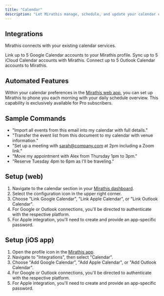 ```yaml
---
title: "Calendar"
description: "Let Mirathis manage, schedule, and update your calendar events"
---
```


## Integrations

Mirathis connects with your existing calendar services.

<CardGroup cols={3}>
  <Card title="Google Calendar" icon="google" iconType="sharp-solid" color="#000000">
    Link up to 5 Google Calendar accounts to your Mirathis profile.
  </Card>
  <Card title="Apple Calendar" icon="apple" iconType="sharp-solid" color="#000000">
    Sync up to 5 iCloud Calendar accounts with Mirathis.
  </Card>
  <Card title="Outlook Calendar" icon="microsoft" iconType="sharp-solid" color="#000000">
    Connect up to 5 Outlook Calendar accounts to Mirathis.
  </Card>
</CardGroup>

## Automated Features

Within your calendar preferences in the [Mirathis web app](https://mirathis.app), you can set up Mirathis to phone you each morning with your daily schedule overview. This capability is exclusively available for Pro subscribers.

## Sample Commands

- "Import all events from this email into my calendar with full details."
- "Transfer the event list from this document to my calendar with venue information."
- "Set up a meeting with sarah@company.com at 2pm including a Zoom link."
- "Move my appointment with Alex from Thursday 1pm to 3pm."
- "Reserve Tuesday 4pm to 6pm as I'll be traveling."

## Setup (web)

1. Navigate to the calendar section in your [Mirathis dashboard](https://mirathis.app).
2. Select the configuration icon in the upper right corner.
3. Choose "Link Google Calendar", "Link Apple Calendar", or "Link Outlook Calendar".
4. For Google or Outlook connections, you'll be directed to authenticate with the respective platform.
5. For Apple integration, you'll need to create and provide an app-specific password.

## Setup (iOS app)

1. Open the profile icon in the [Mirathis app](https://mirathis.app).
2. Navigate to "Integrations", then select "Calendar".
3. Choose "Add Google Calendar", "Add Apple Calendar", or "Add Outlook Calendar".
4. For Google or Outlook connections, you'll be directed to authenticate with the respective platform.
5. For Apple integration, you'll need to create and provide an app-specific password.